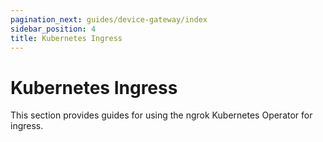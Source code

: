 ```yaml
---
pagination_next: guides/device-gateway/index
sidebar_position: 4
title: Kubernetes Ingress
---
```


# Kubernetes Ingress

This section provides guides for using the ngrok Kubernetes Operator for ingress.
